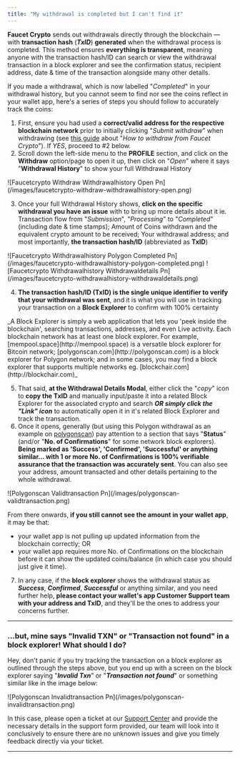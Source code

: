 ```yaml
---
title: "My withdrawal is completed but I can't find it"
---
```


**Faucet Crypto** sends out withdrawals directly through the blockchain — with **transaction hash** (**_TxID_**) **generated** when the withdrawal process is completed. This method ensures **everything is transparent**, meaning anyone with the transaction hash/ID can search or view the withdrawal transaction in a block explorer and see the confirmation status, recipient address, date & time of the transaction alongside many other details.

If you made a withdrawal, which is now labelled "_Completed_" in your withdrawal history, but you cannot seem to find nor see the coins reflect in your wallet app, here's a series of steps you should follow to accurately track the coins:

1. First, ensure you had used a **correct/valid address for the respective blockchain network** prior to initially clicking "_Submit withdraw_" when withdrawing (see [this guide](https://faucetcrypto.mintlify.app/withdrawals/how-to-withdraw-from-faucetcrypto?) about "_How to withdraw from Faucet Crypto_"). If _YES_, proceed to #2 below.
2. Scroll down the left-side menu to the **PROFILE** section, and click on the **Withdraw** option/page to open it up, then click on "_Open_" where it says "**Withdrawal History**" to show your full Withdrawal History

<Frame>
  ![Faucetcrypto Withdraw Withdrawalhistory Open Pn](/images/faucetcrypto-withdraw-withdrawalhistory-open.png)
</Frame>

3. Once your full Withdrawal History shows, **click on the specific withdrawal you have an issue** with to bring up more details about it ie. Transaction flow from "_Submission_", "_Processing_" to "_Completed_" (including date & time stamps); Amount of Coins withdrawn and the equivalent crypto amount to be received; Your withdrawal address; and most importantly, **the transaction hash/ID** (abbreviated as **TxID**)

<Frame>
  ![Faucetcrypto Withdrawalhistory Polygon Completed Pn](/images/faucetcrypto-withdrawalhistory-polygon-completed.png)
</Frame>

<Frame>
  ![Faucetcrypto Withdrawalhistory Withdrawaldetails Pn](/images/faucetcrypto-withdrawalhistory-withdrawaldetails.png)
</Frame>

4. **The transaction hash/ID (TxID) is the single unique identifier to verify that your withdrawal was sent**, and it is what you will use in tracking your transaction on a **Block Explorer** to confirm with 100% certainty

<Tip>
  _A Block Explorer is simply a web application that lets you 'peek inside the blockchain', searching transactions, addresses, and even Live activity. Each blockchain network has at least one block explorer. For example, [mempool.space](http://mempool.space) is a versatile block explorer for Bitcoin network; [polygonscan.com](http://polygonscan.com) is a block explorer for Polygon network; and in some cases, you may find a block explorer that supports multiple networks eg. [blockchair.com](http://blockchair.com)_ 
</Tip>

5. That said, **at the Withdrawal Details Modal**, either click the "_copy_" icon to **copy the TxID** and manually input/paste it into a related Block Explorer for the associated crypto and search **_OR simply click the "Link" icon_** to automatically open it in it's related Block Explorer and track the transaction.
6. Once it opens, generally (but using this Polygon withdrawal as an example on [polygonscan](https://polygonscan.com)) pay attention to a section that says "**Status**" (and/or "**No. of Confirmations**" for some network block explorers). **Being marked as 'Success', 'Confirmed', 'Successful' or anything similar... with 1 or more No. of Confirmations is 100% verifiable assurance that the transaction was accurately sent**. You can also see your address, amount transacted and other details pertaining to the whole withdrawal.

<Frame>
  ![Polygonscan Validtransaction Pn](/images/polygonscan-validtransaction.png)
</Frame>

From there onwards, **if you still cannot see the amount in your wallet app**, it may be that:

- your wallet app is not pulling up updated information from the blockchain correctly; OR
- your wallet app requires more No. of Confirmations on the blockchain before it can show the updated coins/balance (in which case you should just give it time).

7. In any case, if the **block explorer** shows the withdrawal status as **_Success_**, **_Confirmed_**, **_Successful_** or anything similar, and you need further help, **please contact your wallet's app Customer Support team with your address and TxID**, and they'll be the ones to address your concerns further.

---

### ...but, mine says "Invalid TXN" or "Transaction not found" in a block explorer\! What should I do?

Hey, don't panic if you try tracking the transaction on a block explorer as outlined through the steps above, but you end up with a screen on the block explorer saying "**_Invalid Txn_**" or "**_Transaction not found_**" or something similar like in the image below:

<Frame>
  ![Polygonscan Invalidtransaction Pn](/images/polygonscan-invalidtransaction.png)
</Frame>

In this case, please open a ticket at our [Support Center](https://faucetcrypto.com/support) and provide the necessary details in the support form provided, our team will look into it conclusively to ensure there are no unknown issues and give you timely feedback directly via your ticket.

---